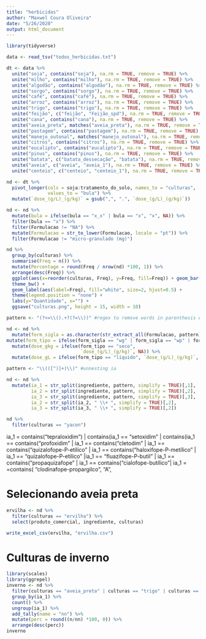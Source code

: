 ```yaml
---
title: "herbicidas"
author: "Maxwel Coura Oliveira"
date: "5/26/2020"
output: html_document
---
```


```r
library(tidyverse)
```

```r
data <- read_tsv("todos_herbicidas.txt")
```

```r
dt <- data %>% 
  unite("soja", contains("soja"), na.rm = TRUE, remove = TRUE) %>% 
  unite("milho", contains("milho"), na.rm = TRUE, remove = TRUE) %>% 
  unite("algodão", contains("algodão"), na.rm = TRUE, remove = TRUE) %>% 
  unite("sorgo", contains("sorgo"), na.rm = TRUE, remove = TRUE) %>% 
  unite("café", contains("café"), na.rm = TRUE, remove = TRUE) %>% 
  unite("arroz", contains("arroz"), na.rm = TRUE, remove = TRUE) %>% 
  unite("trigo", contains("trigo"), na.rm = TRUE, remove = TRUE) %>% 
  unite("feijão", c("feijão", "Feijão_spd"), na.rm = TRUE, remove = TRUE) %>% 
  unite("cana", contains("cana"), na.rm = TRUE, remove = TRUE) %>%   
  unite("aveia_preta", matches("aveia_preta"), na.rm = TRUE, remove = TRUE) %>%  
  unite("pastagem", contains("pastagem"), na.rm = TRUE, remove = TRUE) %>%  
  unite("manejo_outonal", matches("manejo_outonal"), na.rm = TRUE, remove = TRUE) %>%  
  unite("citros", contains("citros"), na.rm = TRUE, remove = TRUE) %>%  
  unite("eucalipto", contains("eucalipto"), na.rm = TRUE, remove = TRUE) %>% 
  unite("pinus", contains("pinus"), na.rm = TRUE, remove = TRUE) %>% 
  unite("batata", c("batata_dessecação", "batata"), na.rm = TRUE, remove = TRUE) %>% 
  unite("aveia", c("aveia", "aveia_1"), na.rm = TRUE, remove = TRUE) %>%
  unite("centeio", c("centeio", "centeio_1"), na.rm = TRUE, remove = TRUE) %>%  unite("seringueira", contains("seringueira"), na.rm = TRUE, remove = TRUE) 
```






```r
nd <- dt %>% 
  pivot_longer(cols = soja:tratamento_do_solo, names_to = "culturas", 
               values_to = "bula") %>% 
  mutate(`dose_(g/L)_(g/kg)` = gsub(",", ".", `dose_(g/L)_(g/kg)`))
```


```r
nd <- nd %>% 
  mutate(bula = ifelse(bula == "x_x" | bula == "x", "x", NA)) %>% 
  filter(bula == "x") %>% 
  filter(Formulacao != "NA") %>% 
  mutate(Formulacao = str_to_lower(Formulacao, locale = "pt")) %>% 
  filter(Formulacao != "micro-granulado (mg)")
```


```r
nd %>% 
  group_by(culturas) %>% 
  summarise(Freq = n()) %>% 
  mutate(Percentage = round(Freq / nrow(nd) *100, 1)) %>% 
  arrange(desc(Freq)) %>% 
  ggplot(aes(x=reorder(culturas, Freq), y=Freq, fill=Freq)) + geom_bar(stat="identity") + coord_flip() +
  theme_bw() +
  geom_label(aes(label=Freq), fill="white", size=2, hjust=0.5) +
  theme(legend.position = "none") +
  labs(y="Quantidade", x="") +
  ggsave("culturas.png", height = 15, width = 10)
```


```r
pattern <- "(?<=\\().+?(?=\\))" #regex to remove words in parenthesis of formulations

nd <- nd %>% 
  mutate(form_sigla = as.character(str_extract_all(Formulacao, pattern))) %>% 
mutate(form_tipo = ifelse(form_sigla == "wg" | form_sigla == "wp" | form_sigla == "sp" | form_sigla == "gr" | form_sigla == "gr", "seco",                                   "líquido")) %>% 
  mutate(dose_gkg = ifelse(form_tipo == "seco", 
                           `dose_(g/L)_(g/kg)`, NA)) %>% 
  mutate(dose_gL = ifelse(form_tipo == "líquido", `dose_(g/L)_(g/kg)`, NA))
```


```r
pattern <- "\\(([^)]+)\\)" #unnesting ia

nd <- nd %>%  
  mutate(ia_1 = str_split(ingrediente, pattern, simplify = TRUE)[,1],
         ia_2 = str_split(ingrediente, pattern, simplify = TRUE)[,2],
         ia_3 = str_split(ingrediente, pattern, simplify = TRUE)[,3],
         ia_2 = str_split(ia_2, " \\+ ", simplify = TRUE)[,2],
         ia_3 = str_split(ia_3, " \\+ ", simplify = TRUE)[,2])
```



```r
nd %>% 
  filter(culturas == "yacon")
```


ia_1 = contains("tepraloxidim") | contains(ia_1 == "setoxidim" | contains(ia_1 == contains("profoxidim" | ia_1 == contains("cletodim" | ia_1 == contains("quizalofope-P-etílico" | ia_1 == contains("haloxifope-P-metílico" | ia_1 == "quizalofope-P-etilico" |ia_1 == "fluazifope-P-butil" | ia_1 == contains("propaquizafope" | ia_1 == contains("cialofope-butílico"| ia_1 = =contains( "clodinafope-propargilco", "A",



# Selecionando aveia preta

```r
ervilha <- nd %>% 
  filter(culturas == "ervilha") %>% 
  select(produto_comercial, ingrediente, culturas)

write_excel_csv(ervilha, "ervilha.csv")
```


# Culturas de inverno

```r
library(scales)
library(ggrepel)
inverno <- nd %>% 
  filter(culturas == "aveia_preta" | culturas == "trigo" | culturas == "centeio" | culturas == "cevada" | culturas == "triticale" | culturas == "aveia") %>% 
  group_by(ia_1) %>% 
  count() %>% 
  ungroup(ia_1) %>% 
  add_tally(name = "nn") %>% 
  mutate(perc = round((n/nn) *100, 0)) %>% 
  arrange(desc(perc))
inverno
```


